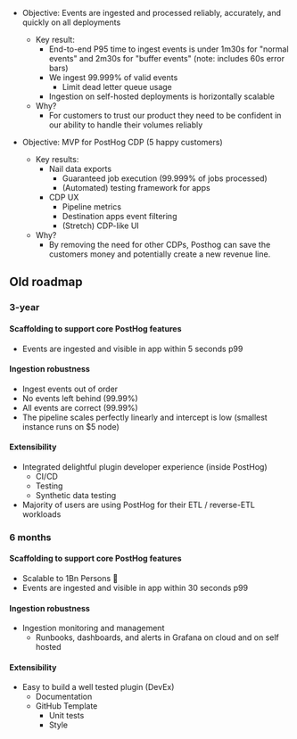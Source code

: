 - Objective: Events are ingested and processed reliably, accurately, and quickly on all deployments
    - Key result:
        - End-to-end P95 time to ingest events is under 1m30s for "normal events" and 2m30s for "buffer events" (note: includes 60s error bars)
        - We ingest 99.999% of valid events
            - Limit dead letter queue usage
        - Ingestion on self-hosted deployments is horizontally scalable
    - Why?
        - For customers to trust our product they need to be confident in our ability to handle their volumes reliably 

- Objective: MVP for PostHog CDP (5 happy customers)
    - Key results:
        - Nail data exports
            - Guaranteed job execution (99.999% of jobs processed)
            - (Automated) testing framework for apps
        - CDP UX
            - Pipeline metrics
            - Destination apps event filtering
            - (Stretch) CDP-like UI
    - Why?
        - By removing the need for other CDPs, Posthog can save the customers money and potentially create a new revenue line. 

## Old roadmap

### 3-year

#### Scaffolding to support core PostHog features

- Events are ingested and visible in app within 5 seconds p99

#### Ingestion robustness

- Ingest events out of order
- No events left behind (99.99%)
- All events are correct (99.99%)
- The pipeline scales perfectly linearly and intercept is low (smallest instance runs on $5 node)

#### Extensibility

- Integrated delightful plugin developer experience (inside PostHog)
    - CI/CD
    - Testing
    - Synthetic data testing
- Majority of users are using PostHog for their ETL / reverse-ETL workloads 

### 6 months

#### Scaffolding to support core PostHog features

- Scalable to 1Bn Persons 🎉
- Events are ingested and visible in app within 30 seconds p99

#### Ingestion robustness

- Ingestion monitoring and management
    - Runbooks, dashboards, and alerts in Grafana on cloud and on self hosted


#### Extensibility

- Easy to build a well tested plugin (DevEx)
    - Documentation
    - GitHub Template
        - Unit tests
        - Style
